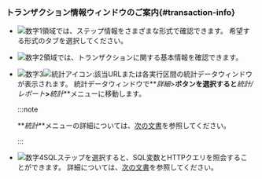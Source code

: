 ### トランザクション情報ウィンドウのご案内{#transaction-info}

<ImgLang img='transaction-info-window.png' desc='トランザクション情報' />

-   ![数字1](/img/number-01.png)領域では、ステップ情報をさまざまな形式で確認できます。 希望する形式のタブを選択してください。

-   ![数字2](/img/number-02.png)領域では、トランザクションに関する基本情報を確認できます。

-   ![数字3](/img/number-03.png)![統計アイコン](/img/ic-static.svg):該当URLまたは各実行区間の統計データウィンドウが表示されます。 統計データウィンドウで**_詳細>_**ボタンを選択すると**_統計/レポート_**>**_統計_**メニューに移動します。

    :::note

    **_統計_**メニューの詳細については、[次の文書](analysis-apm-trs)を参照してください。

    :::

-   ![数字4](/img/number-04.png)SQLステップを選択すると、SQL変数とHTTPクエリを照会することができます。 詳細については、[次の文書](#transaction-parameter)を参照してください。
